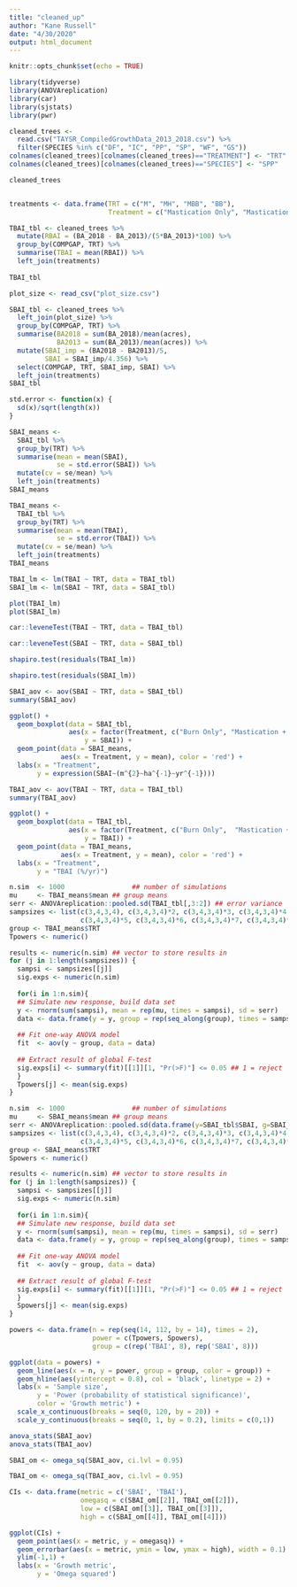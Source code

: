 ```yaml
---
title: "cleaned_up"
author: "Kane Russell"
date: "4/30/2020"
output: html_document
---
```


```r
knitr::opts_chunk$set(echo = TRUE)
```

```r
library(tidyverse)
library(ANOVAreplication)
library(car)
library(sjstats)
library(pwr)
```


```r
cleaned_trees <- 
  read.csv("TAYSR_CompiledGrowthData_2013_2018.csv") %>% 
  filter(SPECIES %in% c("DF", "IC", "PP", "SP", "WF", "GS"))
colnames(cleaned_trees)[colnames(cleaned_trees)=="TREATMENT"] <- "TRT"
colnames(cleaned_trees)[colnames(cleaned_trees)=="SPECIES"] <- "SPP"

cleaned_trees


treatments <- data.frame(TRT = c("M", "MH", "MBB", "BB"), 
                         Treatment = c("Mastication Only", "Mastication + Herbicide", "Mastication + Burn", "Burn Only" ))

TBAI_tbl <- cleaned_trees %>% 
  mutate(RBAI = (BA_2018 - BA_2013)/(5*BA_2013)*100) %>%
  group_by(COMPGAP, TRT) %>% 
  summarise(TBAI = mean(RBAI)) %>% 
  left_join(treatments)
  
TBAI_tbl

plot_size <- read_csv("plot_size.csv")

SBAI_tbl <- cleaned_trees %>% 
  left_join(plot_size) %>% 
  group_by(COMPGAP, TRT) %>% 
  summarise(BA2018 = sum(BA_2018)/mean(acres),
            BA2013 = sum(BA_2013)/mean(acres)) %>% 
  mutate(SBAI_imp = (BA2018 - BA2013)/5, 
         SBAI = SBAI_imp/4.356) %>% 
  select(COMPGAP, TRT, SBAI_imp, SBAI) %>% 
  left_join(treatments)
SBAI_tbl
```

```r
std.error <- function(x) {
  sd(x)/sqrt(length(x))
}
```

```r
SBAI_means <- 
  SBAI_tbl %>% 
  group_by(TRT) %>%
  summarise(mean = mean(SBAI),
            se = std.error(SBAI)) %>% 
  mutate(cv = se/mean) %>% 
  left_join(treatments)
SBAI_means

TBAI_means <- 
  TBAI_tbl %>% 
  group_by(TRT) %>%
  summarise(mean = mean(TBAI),
            se = std.error(TBAI)) %>% 
  mutate(cv = se/mean) %>% 
  left_join(treatments)
TBAI_means
```

```r
TBAI_lm <- lm(TBAI ~ TRT, data = TBAI_tbl)
SBAI_lm <- lm(SBAI ~ TRT, data = SBAI_tbl)

plot(TBAI_lm)
plot(SBAI_lm)
```

```r
car::leveneTest(TBAI ~ TRT, data = TBAI_tbl)

car::leveneTest(SBAI ~ TRT, data = SBAI_tbl)

shapiro.test(residuals(TBAI_lm))

shapiro.test(residuals(SBAI_lm))
```

```r
SBAI_aov <- aov(SBAI ~ TRT, data = SBAI_tbl)
summary(SBAI_aov)
```

```r
ggplot() + 
  geom_boxplot(data = SBAI_tbl, 
               aes(x = factor(Treatment, c("Burn Only", "Mastication + Burn",  "Mastication + Herbicide", "Mastication Only")), 
                   y = SBAI)) + 
  geom_point(data = SBAI_means, 
             aes(x = Treatment, y = mean), color = 'red') + 
  labs(x = "Treatment", 
       y = expression(SBAI~(m^{2}~ha^{-1}~yr^{-1})))
```


```r
TBAI_aov <- aov(TBAI ~ TRT, data = TBAI_tbl)
summary(TBAI_aov)
```

```r
ggplot() + 
  geom_boxplot(data = TBAI_tbl, 
               aes(x = factor(Treatment, c("Burn Only",  "Mastication + Burn", "Mastication + Herbicide", "Mastication Only")), 
                   y = TBAI)) + 
  geom_point(data = TBAI_means, 
             aes(x = Treatment, y = mean), color = 'red') + 
  labs(x = "Treatment", 
       y = "TBAI (%/yr)")
```

```r
n.sim  <- 1000                 ## number of simulations
mu     <- TBAI_means$mean ## group means
serr <- ANOVAreplication::pooled.sd(TBAI_tbl[,3:2]) ## error variance
sampsizes <- list(c(3,4,3,4), c(3,4,3,4)*2, c(3,4,3,4)*3, c(3,4,3,4)*4, 
                  c(3,4,3,4)*5, c(3,4,3,4)*6, c(3,4,3,4)*7, c(3,4,3,4)*8) ## number of observations per group
group <- TBAI_means$TRT
Tpowers <- numeric()

results <- numeric(n.sim) ## vector to store results in
for (j in 1:length(sampsizes)) {
  sampsi <- sampsizes[[j]]
  sig.exps <- numeric(n.sim)
  
  for(i in 1:n.sim){
  ## Simulate new response, build data set
  y <- rnorm(sum(sampsi), mean = rep(mu, times = sampsi), sd = serr)
  data <- data.frame(y = y, group = rep(seq_along(group), times = sampsi))
 
  ## Fit one-way ANOVA model
  fit  <- aov(y ~ group, data = data)
  
  ## Extract result of global F-test
  sig.exps[i] <- summary(fit)[[1]][1, "Pr(>F)"] <= 0.05 ## 1 = reject
  }
  Tpowers[j] <- mean(sig.exps)
}

```

```r
n.sim  <- 1000                 ## number of simulations
mu     <- SBAI_means$mean ## group means
serr <- ANOVAreplication::pooled.sd(data.frame(y=SBAI_tbl$SBAI, g=SBAI_tbl$TRT)) ## error variance
sampsizes <- list(c(3,4,3,4), c(3,4,3,4)*2, c(3,4,3,4)*3, c(3,4,3,4)*4, 
                  c(3,4,3,4)*5, c(3,4,3,4)*6, c(3,4,3,4)*7, c(3,4,3,4)*8) ## number of observations per group
group <- SBAI_means$TRT
Spowers <- numeric()

results <- numeric(n.sim) ## vector to store results in
for (j in 1:length(sampsizes)) {
  sampsi <- sampsizes[[j]]
  sig.exps <- numeric(n.sim)
  
  for(i in 1:n.sim){
  ## Simulate new response, build data set
  y <- rnorm(sum(sampsi), mean = rep(mu, times = sampsi), sd = serr)
  data <- data.frame(y = y, group = rep(seq_along(group), times = sampsi))
 
  ## Fit one-way ANOVA model
  fit  <- aov(y ~ group, data = data)
  
  ## Extract result of global F-test
  sig.exps[i] <- summary(fit)[[1]][1, "Pr(>F)"] <= 0.05 ## 1 = reject
  }
  Spowers[j] <- mean(sig.exps)
}

```

```r
powers <- data.frame(n = rep(seq(14, 112, by = 14), times = 2), 
                     power = c(Tpowers, Spowers),
                     group = c(rep('TBAI', 8), rep('SBAI', 8)))

ggplot(data = powers) + 
  geom_line(aes(x = n, y = power, group = group, color = group)) + 
  geom_hline(aes(yintercept = 0.8), col = 'black', linetype = 2) + 
  labs(x = 'Sample size', 
       y = 'Power (probability of statistical significance)', 
       color = 'Growth metric') + 
  scale_x_continuous(breaks = seq(0, 120, by = 20)) + 
  scale_y_continuous(breaks = seq(0, 1, by = 0.2), limits = c(0,1))
```

```r
anova_stats(SBAI_aov)
anova_stats(TBAI_aov)
```

```r
SBAI_om <- omega_sq(SBAI_aov, ci.lvl = 0.95)

TBAI_om <- omega_sq(TBAI_aov, ci.lvl = 0.95)

CIs <- data.frame(metric = c('SBAI', 'TBAI'), 
                  omegasq = c(SBAI_om[[2]], TBAI_om[[2]]), 
                  low = c(SBAI_om[[3]], TBAI_om[[3]]), 
                  high = c(SBAI_om[[4]], TBAI_om[[4]]))

ggplot(CIs) + 
  geom_point(aes(x = metric, y = omegasq)) + 
  geom_errorbar(aes(x = metric, ymin = low, ymax = high), width = 0.1) + 
  ylim(-1,1) + 
  labs(x = 'Growth metric', 
       y = 'Omega squared')
```


